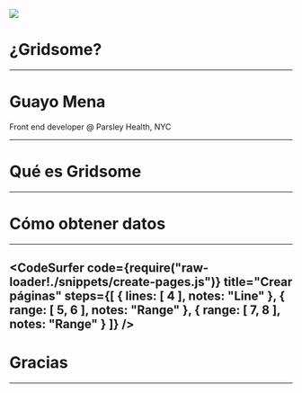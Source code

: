 

![](https://res.cloudinary.com/guayo/image/upload/v1571662636/slides/gridsome-logo.svg)
# ¿Gridsome?

---

# Guayo Mena
<Appear>
Front end developer @ Parsley Health, NYC
</Appear>

---

# Qué es Gridsome

---

# Cómo obtener datos

---

<CodeSurfer
  code={require("raw-loader!./snippets/create-pages.js")}
  title="Crear páginas"
  steps={[
    { lines: [ 4 ], notes: "Line" },
    { range: [ 5, 6 ], notes: "Range" },
    { range: [ 7, 8 ], notes: "Range" }
  ]}
/>
---

# Gracias

---